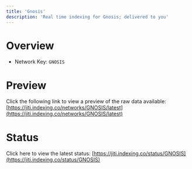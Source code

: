 ```yaml
---
title: 'Gnosis'
description: 'Real time indexing for Gnosis; delivered to you'
---
```


# Overview
- Network Key: `GNOSIS`

# Preview
Click the following link to view a preview of the raw data available: [https://jiti.indexing.co/networks/GNOSIS/latest](https://jiti.indexing.co/networks/GNOSIS/latest)

# Status
Click here to view the latest status: [https://jiti.indexing.co/status/GNOSIS](https://jiti.indexing.co/status/GNOSIS)
